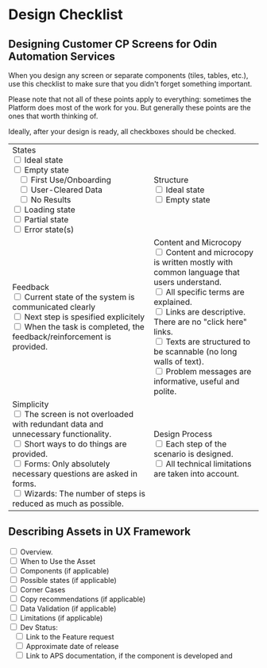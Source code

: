 <Meta title="Content Guidelines/Design Checklist"/>

# Design Checklist

## Designing Customer CP Screens for Odin Automation Services
When you design any screen or separate components (tiles, tables, etc.), use this checklist to make sure that you didn't forget something important.

Please note that not all of these points apply to everything: sometimes the Platform does most of the work for you. But generally these points are the ones that worth thinking of.

Ideally, after your design is ready, all checkboxes should be checked.

<table >
<tr><td style={{verticalAlign:top,padding:15}}>
States<br/> 
<input type="checkbox"/> Ideal state<br/>
<input type="checkbox"/> Empty state<br/>
&nbsp;&nbsp;&nbsp;<input type="checkbox"/> First Use/Onboarding<br/>
&nbsp;&nbsp;&nbsp;<input type="checkbox"/> User-Cleared Data<br/>
&nbsp;&nbsp;&nbsp;<input type="checkbox"/> No Results<br/>
<input type="checkbox"/> Loading state<br/>
<input type="checkbox"/> Partial state<br/>
<input type="checkbox"/> Error state(s)<br/> 
</td>
<td style={{ verticalAlign:top, padding:15 }}>
Structure<br/>
<input type="checkbox"/> Ideal state<br/> 
<input type="checkbox"/> Empty state<br/>
</td></tr>

<tr style={{ backgroundColor: 'white', align:'top' }}>
<td>
Feedback<br/>
<input type="checkbox"/> Current state of the system is communicated clearly<br/> 
<input type="checkbox"/> Next step is spesified explicitely<br/>
<input type="checkbox"/> When the task is completed, the feedback/reinforcement is provided.<br/> 
</td>
<td>
Content and Microcopy<br/>
<input type="checkbox"/>  Content and microcopy is written mostly with common language that users understand.<br/>  
<input type="checkbox"/>  All specific terms are explained.<br/>
<input type="checkbox"/>  Links are descriptive. There are no "click here" links.<br/>
<input type="checkbox"/>  Texts are structured to be scannable (no long walls of text). <br/>
<input type="checkbox"/>  Problem messages are informative, useful and polite.   <br/>
</td></tr>

<tr>
<td>
Simplicity<br/>
<input type="checkbox"/>  The screen is not overloaded with redundant data and unnecessary functionality.<br/> 
<input type="checkbox"/>  Short ways to do things are provided.<br/> 
<input type="checkbox"/>  Forms: Only absolutely necessary questions are asked in forms.<br/> 
<input type="checkbox"/>  Wizards: The number of steps is reduced as much as possible.<br/> 
</td>
<td>
Design Process <br/>
<input type="checkbox"/> Each step of the scenario is designed.<br/>
<input type="checkbox"/> All technical limitations are taken into account.<br/>
</td></tr>
</table>

## Describing Assets in UX Framework
<table>
<input type="checkbox"/> Overview. <br/>
<input type="checkbox"/> When to Use the Asset<br/>
<input type="checkbox"/> Components (if applicable)<br/>
<input type="checkbox"/> Possible states (if applicable)<br/>
<input type="checkbox"/> Corner Cases<br/>
<input type="checkbox"/> Copy recommendations (if applicable)<br/>
<input type="checkbox"/> Data Validation (if applicable)<br/>
<input type="checkbox"/> Limitations (if applicable)<br/>
<input type="checkbox"/> Dev Status:<br/>
&nbsp;&nbsp;&nbsp;<input type="checkbox"/> Link to the Feature request<br/>
&nbsp;&nbsp;&nbsp;<input type="checkbox"/> Approximate date of release<br/>
&nbsp;&nbsp;&nbsp;<input type="checkbox"/> Link to APS documentation, if the component is developed and   
</table>
